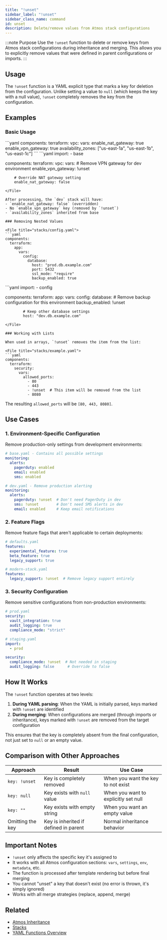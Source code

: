 ```yaml
---
title: "!unset"
sidebar_label: "!unset"
sidebar_class_name: command
id: unset
description: Delete/remove values from Atmos stack configurations
---
```


:::note Purpose
Use the `!unset` function to delete or remove keys from Atmos stack configurations during inheritance and merging. This allows you to explicitly remove values that were defined in parent configurations or imports.
:::

## Usage

The `!unset` function is a YAML explicit type that marks a key for deletion from the configuration. Unlike setting a value to `null` (which keeps the key with a null value), `!unset` completely removes the key from the configuration.

## Examples

### Basic Usage

<File title="stacks/base.yaml">
```yaml
components:
  terraform:
    vpc:
      vars:
        enable_nat_gateway: true
        enable_vpn_gateway: true
        availability_zones: ["us-east-1a", "us-east-1b", "us-east-1c"]
```
</File>

<File title="stacks/dev.yaml">
```yaml
import:
  - base

components:
  terraform:
    vpc:
      vars:
        # Remove VPN gateway for dev environment
        enable_vpn_gateway: !unset

        # Override NAT gateway setting
        enable_nat_gateway: false
```
</File>

After processing, the `dev` stack will have:
- `enable_nat_gateway: false` (overridden)
- No `enable_vpn_gateway` key (removed by `!unset`)
- `availability_zones` inherited from base

### Removing Nested Values

<File title="stacks/config.yaml">
```yaml
components:
  terraform:
    app:
      vars:
        config:
          database:
            host: "prod.db.example.com"
            port: 5432
            ssl_mode: "require"
            backup_enabled: true
```
</File>

<File title="stacks/override.yaml">
```yaml
import:
  - config

components:
  terraform:
    app:
      vars:
        config:
          database:
            # Remove backup configuration for this environment
            backup_enabled: !unset

            # Keep other database settings
            host: "dev.db.example.com"
```
</File>

### Working with Lists

When used in arrays, `!unset` removes the item from the list:

<File title="stacks/example.yaml">
```yaml
components:
  terraform:
    security:
      vars:
        allowed_ports:
          - 80
          - 443
          - !unset  # This item will be removed from the list
          - 8080
```
</File>

The resulting `allowed_ports` will be `[80, 443, 8080]`.

## Use Cases

### 1. Environment-Specific Configuration

Remove production-only settings from development environments:

```yaml
# base.yaml - Contains all possible settings
monitoring:
  alerts:
    pagerduty: enabled
    email: enabled
    sms: enabled

# dev.yaml - Remove production alerting
monitoring:
  alerts:
    pagerduty: !unset  # Don't need PagerDuty in dev
    sms: !unset        # Don't need SMS alerts in dev
    email: enabled     # Keep email notifications
```

### 2. Feature Flags

Remove feature flags that aren't applicable to certain deployments:

```yaml
# defaults.yaml
features:
  experimental_feature: true
  beta_feature: true
  legacy_support: true

# modern-stack.yaml
features:
  legacy_support: !unset  # Remove legacy support entirely
```

### 3. Security Configuration

Remove sensitive configurations from non-production environments:

```yaml
# prod.yaml
security:
  vault_integration: true
  audit_logging: true
  compliance_mode: "strict"

# staging.yaml
import:
  - prod

security:
  compliance_mode: !unset  # Not needed in staging
  audit_logging: false      # Override to false
```

## How It Works

The `!unset` function operates at two levels:

1. **During YAML parsing**: When the YAML is initially parsed, keys marked with `!unset` are identified
2. **During merging**: When configurations are merged (through imports or inheritance), keys marked with `!unset` are removed from the target configuration

This ensures that the key is completely absent from the final configuration, not just set to `null` or an empty value.

## Comparison with Other Approaches

| Approach | Result | Use Case |
|----------|--------|----------|
| `key: !unset` | Key is completely removed | When you want the key to not exist |
| `key: null` | Key exists with `null` value | When you want to explicitly set null |
| `key: ""` | Key exists with empty string | When you want an empty value |
| Omitting the key | Key is inherited if defined in parent | Normal inheritance behavior |

## Important Notes

- `!unset` only affects the specific key it's assigned to
- It works with all Atmos configuration sections: `vars`, `settings`, `env`, `metadata`, etc.
- The function is processed after template rendering but before final merging
- You cannot "unset" a key that doesn't exist (no error is thrown, it's simply ignored)
- Works with all merge strategies (replace, append, merge)

## Related

- [Atmos Inheritance](/core-concepts/stacks/inheritance)
- [Stacks](/core-concepts/stacks/stacks)
- [YAML Functions Overview](/functions/yaml)
